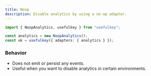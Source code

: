 ```yaml
---
title: Noop
description: Disable analytics by using a no-op adapter.
---
```


```ts
import { NoopAnalytics, usefulkey } from "usefulkey";

const analytics = new NoopAnalytics();
const uk = usefulkey({ adapters: { analytics } });
```

### Behavior

- Does not emit or persist any events.
- Useful when you want to disable analytics in certain environments.


